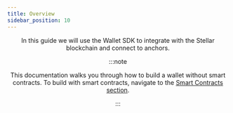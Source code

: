 ```yaml
---
title: Overview
sidebar_position: 10
---
```



<Header />

In this guide we will use the Wallet SDK to integrate with the Stellar blockchain and connect to anchors.

:::note

This documentation walks you through how to build a wallet without smart contracts. To build with smart contracts, navigate to the [Smart Contracts section](../../../build/smart-contracts/getting-started/setup.mdx).

:::
